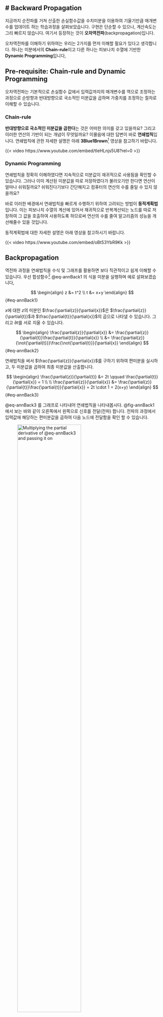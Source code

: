 # Backward Propagation
---

지금까지 순전파를 거쳐 산출한 손실함수값을 수치미분을 이용하여 기울기만큼 매개변수를 업데이트 하는 학습과정을 살펴보았습니다. 구현은 단순할 수 있으나, 계산속도는 그리 빠르지 않습니다. 여기서 등장하는 것이 **오차역전파**(backpropagation)입니다.

오차역전파를 이해하기 위하여는 우리는 2가지를 먼저 이해할 필요가 있다고 생각합니다. 하나는 미분에서의 **Chain-rule**이고 다른 하나는 피보나치 수열에 기반한 **Dynamic Programming**입니다,

## Pre-requisite: Chain-rule and Dynamic Programming

오차역전파는 기본적으로 손실함수 값에서 입력값까지의 매개변수를 역으로 조정하는 과정으로 순방향과 반대방향으로 국소적인 미분값을 곱하며 가중치를 조정하는 절차로 이해할 수 있습니다.

### Chain-rule

**반대방향으로 국소적인 미분값을 곱한다**는 것은 어떠한 의미를 갖고 있을까요? 그리고 이러한 연산의 기반이 되는 개념이 무엇일까요? 이물음에 대한 답변이 바로 **연쇄법칙**입니다. 연쇄법칙에 관한 자세한 설명은 아래 **3Blue1Brown**^[3Blue1Brown은 많은 수학적인 문제를 도식화하여 아주 직관적으로 설명하고 있어 매우 유용합니다.] 영상을 참고하기 바랍니다.

{{< video https://www.youtube.com/embed/tIeHLnjs5U8?rel=0 >}}

### Dynamic Programming

연쇄법칙을 정확히 이해하였다면 지속적으로 미분값이 재귀적으로 사용됨을 확인할 수 있습니다. 그러나 이미 계산된 미분값을 따로 저장하였다가 불러오기만 한다면 연산이 얼마나 쉬워질까요? 쉬워진다기보다 간단해지고 컴퓨터의 연산의 수를 줄일 수 있지 않을까요?

바로 이러한 배경에서 연쇄법칙을 빠르게 수행하기 위하여 고려되는 방법이 **동적계획법** 입니다. 이는 피보나치 수열의 계산에 있어서 재귀적으로 반복계산되는 노드를 따로 저장하여 그 값을 호출하여 사용하도록 하므로써 연산의 수를 줄여 알고리즘의 성능을 개선해줄수 있을 것입니다.

동적계획법에 대한 자세한 설명은 아래 영상을 참고하시기 바랍니다.

{{< video https://www.youtube.com/embed/oBt53YbR9Kk >}}

## Backpropagation

역전파 과정을 연쇄법칙을 수식 및 그래프를 활용하면 보다 직관적이고 쉽게 이해할 수 있습니다. 우선 합성함수^[합성함수의 미분은 함성함수를 구성하는 각 함수의 미분의 곱으로 표현가능] @eq-annBack1 의 식을 미분을 실행하며 예로 살펴보겠습니다,

$$
\begin{align}
z &= t^2 \\
t &= x+y
\end{align}
$$ {#eq-annBack1}

$x$에 대한 $z$의 미분인 $\frac{\partial{z}}{\partial{x}}$은 $\frac{\partial{z}}{\partial{t}}$과 $\frac{\partial{t}}{\partial{x}}$의 곱으로 나타낼 수 있습니다. 그리고 $\partial{t}$를 서로 지울 수 있습니다.

$$
\begin{align}
\frac{\partial{z}}{\partial{x}} &= \frac{\partial{z}}{\partial{t}}\frac{\partial{t}}{\partial{x}} \\
&= \frac{\partial{z}}{\not{\partial{t}}}\frac{\not{\partial{t}}}{\partial{x}}
\end{align}
$$ {#eq-annBack2}

연쇄법칙을 써서 $\frac{\partial{z}}{\partial{x}}$를 구하기 위하여 편미분을 실시하고, 두 미분값을 곱하여 최종 미분값을 산출합니다.

$$
\begin{align}
\frac{\partial{z}}{\partial{t}} &= 2t \qquad
\frac{\partial{t}}{\partial{x}} = 1 \\ \\
\frac{\partial{z}}{\partial{x}} &= \frac{\partial{z}}{\partial{t}}\frac{\partial{t}}{\partial{x}} = 
2t \cdot 1 = 2(x+y)
\end{align}
$$ {#eq-annBack3}

@eq-annBack3 를 그래프로 나타내어 연쇄법칙을 나타내봅시다. @fig-annBack1 에서 보는 바와 같이 오른쪽에서 왼쪽으로 신호를 전달(전파) 합니다. 전파의 과정에서 입력값에 해당하는 편미분값을 곱하여 다음 노드에 전달함을 확인 할 수 있습니다.

![Multiplying the partial derivative of @eq-annBack3 and passing it on](image/fig-annBack1.png){#fig-annBack1 width=70%}

@fig-annBack1 과 같은 과정에 @eq-annBack3 의 미분값을 대입하면 @fig-annBack2 와 같은 결과를 얻을 수 있습니다.

![The process of showing backpropagation results](image/fig-annBack2.png){#fig-annBack2 width=70%}

### Backpropagation of Addition Nodes

먼저 $z=x+y$를 갖고 덧셈노드에 대한 역전파를 살펴보겠습니다. 먼저 이 식에 대한 미분을 해석적으로 구하면 $\frac{\partial{z}}{\partial{x}}$와 $\frac{\partial{z}}{\partial{y}}$ 모두 1이 됩니다.

@fig-annBack4 의 그래프를 기준으로 역전파^[역전파는 순방향과 반대방향으로 국소적 미분(편미분)값을 곱하는 방법으로 수행] 과정을 살펴봅시다. 

상류에서 산출한 편미분 값($\frac{\partial{L}}{\partial{z}}$)을 $x$간선의 경우 $\frac{\partial{L}}{\partial{z}}\frac{\partial{z}}{\partial{x}}$의 꼴로 역전파가 이루어 지고, $y$간선의 경우 $\frac{\partial{L}}{\partial{z}}\frac{\partial{z}}{\partial{y}}$의 꼴로 역전파가 이루어 집니다.

@fig-annBack4 는 덧셈의 역전파 이므로 $\frac{\partial{L}}{\partial{z}}\frac{\partial{z}}{\partial{x}}=\frac{\partial{L}}{\partial{z}}\cdot1$과 $\frac{\partial{L}}{\partial{z}}\frac{\partial{z}}{\partial{y}}=\frac{\partial{L}}{\partial{z}}\cdot1$로 변형됨으로 입력된 값 그대로 다음 노드에 전달되게 됩니다.

![Examples: Backpropagation of Addition Nodes](image/annBack3.png){#fig-annBack4 width=70%}

### Backpropagation of Multiplication Nodes

다음으로 $z=xy$를 갖고 곱셈노드에 대한 역전파를 살펴보겠습니다. 먼저 이 식에 대한 미분을 해석적으로 구하면 $\frac{\partial{z}}{\partial{x}} = y$와 $\frac{\partial{z}}{\partial{y}} = x$가 됩니다.

@fig-annBack5 의 그래프를 기준으로 역전파 과정을 살펴봅시다. 

상류에서 산출한 편미분 값($\frac{\partial{L}}{\partial{z}}$)을 $x$간선의 경우 $\frac{\partial{L}}{\partial{z}}\frac{\partial{z}}{\partial{x}}=\frac{\partial{L}}{\partial{z}}\frac{\partial{z}}{\partial{x}}=\frac{\partial{L}}{\partial{z}}\cdot y$의 꼴로 역전파가 이루어 지고, $y$간선의 경우 $\frac{\partial{L}}{\partial{z}}\frac{\partial{z}}{\partial{y}}=\frac{\partial{L}}{\partial{z}}\frac{\partial{z}}{\partial{y}}=\frac{\partial{L}}{\partial{z}}\cdot x$의 꼴로 역전파가 이루어 집니다.

@fig-annBack5 는 곱셈의 역전파는 서로 바꾼값을 곱하여 하류로 흘려 보내게 됨을 확인할 수 있습니다.

![Examples: Multiplication of Addition Nodes](image/annBack5.png){#fig-annBack5 width=70%}

::: {.callout-tip}

## 편미분과 그라디언트

-   신경망의 학습을 위한 역전파 과정은 모든 독립변수에 대한 편미분을 통하여 기울기를 산출
-   대부분의 경우 이를 간단하게 표현하기 위하여 $\nabla$연산자를 사용
-   편미분을 통한 가중치($\omega$)의 업데이트 과정을 아래와 같이 표현

$$
\omega = \leftarrow \omega - \alpha \nabla_{\omega} \epsilon
$$

:::

## Implementing the Activation Layer

역전파의 과정을 활성화 함수에 적용하여 구현해 보도록 하겠습니다. 우리가 사용할 활성화 함수는 ReLU와 Sigmoid입니다.

### ReLU

ReLU(Rectified Linear Unit) 함수는 0을 기점으로 입력값이 0이하이면 0을 출력하고 0을 초과하면 그대로 출력하도록 하는 활성화 함수 입니다.^[$\frac{\partial{L}}{\partial{y}} = \begin{cases} 1 & (x >0) \\ 0 & (x \leq 0) \end{cases}$]

ReLU 함수의 미분값^[$y = \begin{cases} x & (x >0) \\ 0 & (x \leq 0) \end{cases}$]의 역전파 과정은 (1) $x > 0$일때 역전파는 미분값($\frac{\partial{L}}{\partial{y}}$)을 그대로 흘려보내고, (2) $x \leq 0$일때 역전파는 미분값을 보내지 않습니다.

![Backpropagation process of ReLU](image/fig-annBack3.png){#fig-annBack3}

@fig-annBack3 의 과정을 참고하여 ReLU 계층을 코드로 구현하면 아래와 같습니다.

``` python
import numpy as np

class Relu:
  def __init__(self):
    self.mask = None

  def forward(self, x):
    self.mask = (x<=0) # <1>
    out = x.copy()
    out[self.mask] = 0 # <2>
    return out
  
  def backward(self, dout):
    dout[self.mask] = 0 # <3>
    dx = dout
    return dx

x = np.array([[1.0, -0.5], [-2.0, 3.0]])
mask = (x <= 0)
print(mask)
```
1. `x`이하인 값의 경우 `True`를 반환하고 초과인 경우 `False`를 반환
2. `self.mask`에서 `True`에 해당하는 값을 `0`으로 함
3. `self.mask`가 `True`인 값은 역전파시 0을 산출하도록 함

### Sigmoid Layer

Sigmoid^[$y=\frac{1}{1+exp(-x)}$]의 경우는 곱하기, 더하기 등의 노드가 결합되는 형태로 ReLU에 비하여 조금 복잡할 수 있으나 아래의 그래프(@fig-annBack4 )를 참고하여 단계별로 나누어 역전파 과정을 설명하도록 하겠습니다.

::: {#fig-annBack4 layout-nrow=2}

![Forward](image/fig-annBack4.png){}

![Backward](image/fig-annBack5.png){}

Backpropagation process of Sigmoid
:::

계산 그래프(@fig-annBack4 ) '/'노드의 역전파를 설명을 위해 순전화 과정에서 약간의 트릭으로 역수의 곱하기 노드로 변형할 수 있습니다.. 이는 $1+epx(-x)$를 $x$로 두고 $y=\frac{1}{x}$로 순전파를 진행하여 $y$를 출력하고, 역전파는 곱하기이므로 $x$에 대한 $y$의 미분값^[$\frac{\partial{y}}{\partial{x}}=-\frac{1}{x^2}=-y^2$]을 입력값($\frac{\partial{L}}{\partial{y}}$)과 곱하여 하류로 흘려보내면 $\times$ 노드의 역전파로 풀이할 수 있습니다.

`+`노드는 상류의 값을 하류로 그대로 흘려 보내는 것으로 `/`노드에서 산출한 $-\frac{\partial{L}}{\partial{y}}y^2$을 그대로 하류로 흘려 보내면 되겠습니다.

`exp`노드는 곱하기 노드 이므로 상류에서 흘러온 값($-\frac{\partial{L}}{\partial{y}}y^2$)과 순전파시 해당노드의 산출값의 미분값($\frac{\partial{y}}{\partial{x}}=exp(x)$)을 곱해야 하므로 $-\frac{\partial{L}}{\partial{y}}y^2exp(-x)$를 하류로 흘려보내게 됩니다.

마지막으로 $\times$으 노드이다. 상류에서 입력되는 값과 해당노드의 미분값을 곱하여 하류로 흘려 보내는 방식으로 역전파를 수행하며, 곱하기 노드의 순전파시 산출이 $-x$이므로 역전파에 사용할 미분값은 $-1$이므로 입력된 값의 부호만을 변경해주면 됩니다.

Sigmoid 노드의 역전파를 단순화 하면 입력값은 $\frac{\partial{L}}{\partial{y}}$이 되고, 출력값은 $\frac{\partial{L}}{\partial{y}}y^2exp(-x)$이 되게 됩니다. 이 식을 다음(@eq-annBack4)과 같이 변형해서 @fig-annBack6 과 같이 최종 단순화 할 수 있습니다.

$$
\begin{align}
\frac{\partial{L}}{\partial{y}}y^2exp(-x) &= \frac{\partial{L}}{\partial{y}}\frac{1}{(1+exp(-x))^2}exp(-x) \\
&= \frac{\partial{L}}{\partial{y}}\frac{1}{1+exp(-x)}\frac{exp(-x)}{1+exp(-x)} \\
&= \frac{\partial{L}}{\partial{}}y(1-y)
\end{align}
$$

![Simplified Backward of Sigmoid](image/fig-annBack6.png){#fig-annBack6  width=70%}

@fig-annBack6 의 과정을 참고하여 Sigmoid 계층을 코드로 구현하면 아래와 같습니다.

``` python
class Sigmoid:
  def __init__(self):
    self.out = None

  def forward(self, x):
    out = 1/(1+exp(-x))
    self.out = out
    return out # <1>

  def backward(self, dout):
    dx = dout * (1.0 - self.out) * self.out
    return dx
```
1. `forward` 출력을 인스턴스 변수 `out`에 보관하였다가, `backward`연산에 사용

## Implementing the Output Layer

ANN에서 순전파때 수행하는 행렬의 곱은 기하학에서 **어파인 변환**(affine tranformation)이라고 이를 Affine 계층이라 합니다. **Softmax** 계층은 ANN의에서 입력값을 정규화하여 출력값을 산출하는 계층입니다.

### Affine

ANN의 순전파에서 입력값($\textbf{X}$)과 가중치($\textbf{W}$)의 Weighted sum에 편향($\textbf{B}$)을 합산하여 활성화 함수를 통해 출력값을 다음 계층에 전달하게 됩니다. 이 과정에서 중요한 것은 특정 계층 또는 노드의 계산과정에서의 형상 또는 차원을 일치시켜야 한다는 점입니다.

![Forward Propagation of Affine](image/fig-annBack7.png){#fig-annBack7  width=70%}

@fig-annBack7 는 행렬을 기준으로 한 순전파 과정입니다. 이는 2개의 입력노드를 $\textbf{X}$, 3개의 출력노드 $\textbf{Y}$를 갖는 신경망^[입력노드와 출력노드간 간선에 해당하는 가중치 $2\times3$의 $\textbf{W}$] (@fig-annBack7_2 )을 벡터폼으로 표현한 것입니다.

::: {.column-margin #fig-annBack7_2}
``` mermaid
flowchart LR
  x1((x1)) --w11---> y1((y1)) --> sigmoid1(sigmoid) --> z1((z1))
  x1((x1)) --w12---> y2((y2)) --> sigmoid2(sigmoid) --> z2((z2))
  x1((x1)) --w13---> y3((y3)) --> sigmoid3(sigmoid) --> z3((z3))
  x2((x2)) --w21---> y1((y1))
  x2((x2)) --w22---> y2((y2))
  x2((x2)) --w23---> y3((y3))
```
:::

@fig-annBack7 의 각 단계별 역전파를 위하여 편미분을 진행하면 다음과 같은 식이 도출됩니다.

$$
\begin{align}
\frac{\partial{L}}{\partial{\textbf{X}}} &= \frac{\partial{L}}{\partial{\textbf{Y}}}\frac{\partial{\textbf{Y}}}{\partial{\textbf{X}}} \\
&= \frac{\partial{L}}{\partial{\textbf{Y}}}\frac{\partial{(\textbf{X}\cdot\textbf{W}+\textbf{B})}}{\partial{\textbf{X}}} \\
&= \frac{\partial{L}}{\partial{\textbf{Y}}}\cdot\textbf{W}^T \\\\
\frac{\partial{L}}{\partial{\textbf{W}}} &= \frac{\partial{L}}{\partial{\textbf{Y}}}\frac{\partial{\textbf{Y}}}{\partial{\textbf{W}}} \\
&= \frac{\partial{L}}{\partial{\textbf{Y}}}\frac{\partial{(\textbf{X}\cdot\textbf{W}+\textbf{B})}}{\partial{\textbf{W}}} \\
&= \textbf{X}^T\cdot\frac{\partial{L}}{\partial{\textbf{Y}}}
\end{align}
$$ {#eq-annBack4}

@eq-annBack4 의 식을 이용하여 역전파 과정을 그리면 @fig-annBack8 과 같이 그 과정을 표현할 수 있습니다. 주의할 것은 $\textbf{X}$($\textbf{W}$)의 형상과 역전파로 산출되는 $\frac{\partial{L}}{\partial{\textbf{X}}}$($\frac{\partial{L}}{\partial{\textbf{W}}}$)의 형상이 동일하다는 것입니다.

![Backward Propagation of Affine](image/fig-annBack8.png){#fig-annBack8  width=70%}

이러한 어파인 과정을 배치용 계층으로 구성할 때는 $\textbf{X}$의 형상만을 변형해주면 손쉽게 구현할 수 있습니다. 

![Backward Propagation of Affine for Mini-batch](image/fig-annBack9.png){#fig-annBack9  width=70%}

지금까지 설명한 Affine을 코드로 구현하겠습니다. 앞선 예들과 같이 순전파와 역전파 과정을 모두 포함합니다.,

```python
class Affine:
  def __init__(self, W, b):
    self.W = W
    self.b = b
    self.x = None
    self.dw = None
    self.db = None

  def forward(self, x):
    self.x = x
    out = np.dot(x, self.W) + self.b
    return out

  def backward(self, dout):
    dx = np.dot(dout. self.W.T)
    self.dw = np.dot(self.x.T, dout)
    self.db = np.sum(dout, axis = 0)
```

### Softmax

Softmax 계층은 입력값을 정규화 하여 출력하는 계층이라 하였습니다. 이러한 소프트맥스 함수는 손실함수 인 교차 엔트로피 오차도 포함하여 **Softmax-with-loss 계층**으로 마지막 출력층으로 구현됩니다. 

![Layer of Softmax-with-loss](image/fig-annBack10.png){#fig-annBack10 width=70%}

::: {.callout-note}
## 학습과 추론시의 Softmax 함수의 사용여부

-   신경망은 **학습**과 **추론**의 작업수행합니다.
-   일반적으로 Softmax 계층은 **추론에서는 사용하지 않습니다**.
    * Classification의 추론문제를 예를 들어보면 산출값 중 최대값 찾는 문제입니다.
    * 최대값을 찾기 위하여 정규화는 필수적인 요소가 아니고 효율성을 높이기 위해 추론에서는 사용하지 않는 것입니다.
-   반면 학습에서는 산출된 오차를 역전파를 통하여 매개변수를 업데이트 해야 하므로 정규화된 값이 필요합니다.
:::

**Forward Propagation**

@fig-annBack11 에서 소프트맥스 계층에 사용되는 함수^[$y_k = \frac{exp(a_k)}{\sum_{i=1}^{n}exp(a_i)}$]를 그래프의 순전파 과정은 @fig-annBack11 과 같습니다. 주의할 것은 지수의 합을 $S$로 표기하였다는 점입니다.

![Forward process of Softmax](image/fig-annBack11.png){#fig-annBack11 width=70%}

@fig-annBack12 에서 크로스 엔트로피 오차 계층에 사용되는 함수^[$L=-\sum_{k}^{}t_k\log{y_k}$]를 그래프의 순전파 과정은 @fig-annBack12 과 같습니다.

![Forward process of Cross-entropy](image/fig-annBack12.png){#fig-annBack12 width=70%}

**Backward Propagation**

역전파는 순전파의 순서를 바꾸어 크로스 엔트로피 오차의 역전파 과정(@fig-annBack13 )을 먼저 살펴보겠습니다.

![Backward process of Cross-entropy](image/fig-annBack13.png){#fig-annBack13 width=70%}

-   **1단계:** 교차 엔트로피 오차의 역전파 중 초깃값은 @fig-annBack13 에서 가장 오른쪽값인 1($\frac{\partial{L}}{\partial{L}}=1$)입니다.
-   **2단계:** 첫번째 $\times$ 노드의 역전파는 상류의 편미분값 `1`과 순전파때 입력값 중 `-1`을 곱하여 `-1`하류로 흘려보냅니다.
-   **3단계:** $+$ 노드의 역전파는 `-1`을 그대로 하류로 흘려보냅니다.
-   **4단계:** 두번째 $\times$ 노드의 역전파는 상류의 편미분값 `-1`과 입력값 중 $t_1$을 곱하여 $-t_1$을 하류로 흘려보냅니다.
-   **5단계:** $\log$ 노드의 역전파는 순전파시의 식($y=\log{x}$)을 편미분한 값($\frac{\partial{y}}{\partial{x}}=\frac{1}{x}$, 여기서 $x$를 $y_1$로 대입한다.)에 $-t_1$을 곱하여 최종결과를 산출합니다.

다음으로 크로스 엔트로피 오차 계층의 결과($-\frac{t_1}{y_1}, -\frac{t_2}{y_2}, -\frac{t_3}{y_3}$)를 사용하여 소프트맥스의 역전파 과정(@fig-annBack14 )을 살펴보겠습니다. 아래 과정은 크로스 엔트로피 분모쪽의 역전파를 먼저 수행하고 분자쪽의 역잔파를 다음에 수행하며 설명하겠습니다.

![Backward process of Softmax](image/fig-annBack14.png){#fig-annBack14 width=70%}

-   **1단계:** 앞 계층인 크로스 엔트로피 오차 계층의 결과 값의 연전파 값이 역전파의 초깃값($-\frac{t_1}{y_1}$)에 해당합니다.
-   **2단계:** 상류에서 입력받은 값과 $\times$ 노드 중 분모쪽 역전파를 수행해야 하므로 순전파시 분자쪽 입력값($exp(a_1)$)을 곱하여 $-t_1S$ 하류로 흘려보냅니다. [^foot-annBack1]

[^foot-annBack1]: $-t_1S$이 산출되는 과정
$$
\begin{align}
y_1 = \frac{\exp(a_1)}{S} \quad &\rightarrow \quad \frac{1}{y_1} = \frac{S}{\exp(a_1)} \\
-\frac{t_1}{y_1}\exp(a_1) &= -t_1\frac{S}{\exp(a_1)}\exp(a_1)=-t_1S
\end{align}
$$

-   **3단계:** $\div$(/) 노드의 순전파시에 다음 노드로 나누어 흘려 보냈으므로 역전파시에는 나누어진 값($-t_1S, -t_2S, -t_3S$)들을 먼저 합하여야 합니다. 합산된 값($-t_1S+-t_2S+-t_3S = -S(t_1+t_2+t_3)$)에 순전파시 흘려보낸 값($\frac{1}{S} = S^{-1}$)의 미분값($-S^{-2}=-\frac{1}{S^2}$)을 곱하여 $\frac{1}{S}(t_1+t_2+t_3)$^[주의할 것은 $(t_1, t_2, t_3)$은 원-핫 벡터로 이들의 합은 항상 `1`이 됩니다. 따라서, 식을 간단히 하여 하류로 흘려보내는 값은 $\frac{1}{S}$로 단순화 시킬수 있습니다.]를 하류로 흘려보냅니다.
-   **4단계:** 분모쪽 $\div$(/) 노드를 통해 흘러들어온 $\frac{1}{S}$는 $+$ 노드를 통하여 그대로 $\frac{1}{S}$을 하류로 흘려보냅니다.
-   **5단계:** 이제 크로스엔트로피의 분자쪽 방향의 역전파를 살펴보겠습니다. $\times$ 노드 중 순전파시 분모쪽 입력값($\frac{1}{S}$)를 상류에서 역전파를 위해 입력받은 값($-\frac{t_1}{y_1}$)과 곱하여 $-\frac{t_1}{y_1}\frac{1}{S}$^[이식에서 $y_1=\frac{exp(a_1)}{S}$를 활용하여 $-\frac{t_1}{exp(a_1)}$로 단순화 킬수 있습니다.]를 하류로 흘려보냅니다.
-   **6단계:** `EXP`노드는 앞서 부모쪽 $\div$(/) 노드처럼 순전파시 $exp(a_1)$ 을 다음노드로 나누어 흘려 보냈으므로 역전파시에는 나누어진 값(부모쪽:$\frac{1}{S}$, 분자쪽:$-\frac{t_1}{exp(a_1)}$)들을 먼저 합하여야 합니다. 이렇게 합한 값에 순전파시 흘려보낸 값($y=\exp(a_1)$)의 미분값($\frac{\partial{y}}{\partial{x}}=\exp(x)$)을 곱하여 최종적으로 $\frac{\exp(a_1)}{S}-t_1$[^foot_annBack2] 소프트맥스 계층의 역전파 값을 산출합니다.

[^foot_annBack2]: $(\frac{1}{S}-\frac{t_1}{\exp(a_1)\exp(a_1)})$
